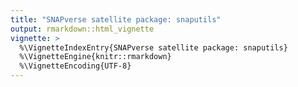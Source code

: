 ```yaml
---
title: "SNAPverse satellite package: snaputils"
output: rmarkdown::html_vignette
vignette: >
  %\VignetteIndexEntry{SNAPverse satellite package: snaputils}
  %\VignetteEngine{knitr::rmarkdown}
  %\VignetteEncoding{UTF-8}
---
```

